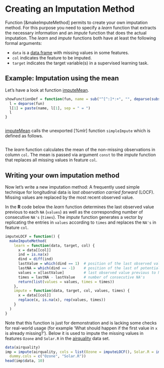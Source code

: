 # Creating an Imputation Method

Function [&makeImputeMethod] permits to create your own imputation method.
For this purpose you need to specify a *learn* function that extracts the necessary
information and an *impute* function that does the actual imputation.
The *learn* and *impute* functions both have at least the following formal arguments:

* ``data`` is a [data.frame](&base::data.frame) with missing values in some features.
* ``col`` indicates the feature to be imputed.
* ``target`` indicates the target variable(s) in a supervised learning task.


## Example: Imputation using the mean
Let's have a look at function [imputeMean](&imputations).

```r
showFunctionDef = function(fun, name = sub("^[^:]*:+", "", deparse(substitute(fun)))) {
  l = deparse(fun)
  l[1] = paste(name, l[1], sep = " = ")
  l
}
```
```r
```

[imputeMean](&imputations) calls the unexported [%mlr] function `simpleImpute` which is defined as follows.

```r
```

The *learn* function calculates the mean of the non-missing observations in column ``col``.
The mean is passed via argument ``const`` to the *impute* function that replaces all missing values
in feature ``col``.


## Writing your own imputation method
Now let's write a new imputation method:
A frequently used simple technique for longitudinal data is *last observation
carried forward* (LOCF). Missing values are replaced by the most recent observed value.

In the **R** code below the *learn* function determines the last observed value previous to
each ``NA`` (``values``) as well as the corresponding number of consecutive ``NA's`` (``times``).
The *impute* function generates a vector by replicating the entries in ``values``
according to ``times`` and replaces the ``NA's`` in feature ``col``.

```r
imputeLOCF = function() {
  makeImputeMethod(
    learn = function(data, target, col) {
      x = data[[col]]
      ind = is.na(x)
      dind = diff(ind)
      lastValue = which(dind == 1)  # position of the last observed value previous to NA
      lastNA = which(dind == -1)    # position of the last of potentially several consecutive NA's
      values = x[lastValue]         # last observed value previous to NA
      times = lastNA - lastValue    # number of consecutive NA's
      return(list(values = values, times = times))
    },
    impute = function(data, target, col, values, times) {
      x = data[[col]]
      replace(x, is.na(x), rep(values, times))
    }
  )
}
```

Note that this function is just for demonstration and is lacking some checks for real-world
usage (for example 'What should happen if the first value in `x` is already missing?').
Below it is used to impute the missing values in features ``Ozone`` and ``Solar.R`` in the
[airquality](&datasets::airquality) data set.

```r
data(airquality)
imp = impute(airquality, cols = list(Ozone = imputeLOCF(), Solar.R = imputeLOCF()),
  dummy.cols = c("Ozone", "Solar.R"))
head(imp$data, 10)
```
